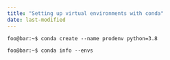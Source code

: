 ```yaml
---
title: "Setting up virtual environments with conda"
date: last-modified
---
```


```console
foo@bar:~$ conda create --name prodenv python=3.8
```

```console
foo@bar:~$ conda info --envs
```

